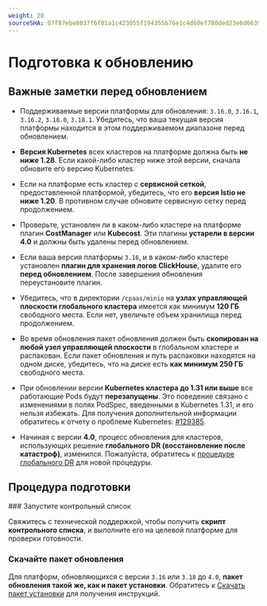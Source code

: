 ```yaml
---
weight: 20
sourceSHA: 07f87ebe8037f6f01a1c423055f194355b76e1c4d60ef780ded23e6d6639cea0
---
```


# Подготовка к обновлению

## Важные заметки перед обновлением

- Поддерживаемые версии платформы для обновления: `3.16.0`, `3.16.1`, `3.16.2`, `3.18.0`, `3.18.1`.
  Убедитесь, что ваша текущая версия платформы находится в этом поддерживаемом диапазоне перед обновлением.

- **Версия Kubernetes** всех кластеров на платформе должна быть **не ниже 1.28**.
  Если какой-либо кластер ниже этой версии, сначала обновите его версию Kubernetes.

- Если на платформе есть кластер с **сервисной сеткой**, предоставленной платформой, убедитесь, что его **версия Istio не ниже 1.20**. В противном случае обновите сервисную сетку перед продолжением.

- Проверьте, установлен ли в каком-либо кластере на платформе плагин **CostManager** или **Kubecost**. Эти плагины **устарели в версии 4.0** и должны быть удалены перед обновлением.

- Если ваша версия платформы `3.16`, и в каком-либо кластере установлен **плагин для хранения логов ClickHouse**, удалите его **перед обновлением**. После завершения обновления переустановите плагин.

- Убедитесь, что в директории `/cpaas/minio` на **узлах управляющей плоскости глобального кластера** имеется как минимум **120 ГБ** свободного места.
  Если нет, увеличьте объем хранилища перед продолжением.

- Во время обновления пакет обновления должен быть **скопирован на любой узел управляющей плоскости** в глобальном кластере и распакован.
  Если пакет обновления и путь распаковки находятся на одном диске, убедитесь, что на диске есть **как минимум 250 ГБ** свободного места.

- При обновлении версии **Kubernetes кластера до 1.31 или выше** все работающие Pods будут **перезапущены**. Это поведение связано с изменениями в полях PodSpec, введенными в Kubernetes 1.31, и его нельзя избежать. Для получения дополнительной информации обратитесь к отчету о проблеме Kubernetes: [#129385](https://github.com/kubernetes/kubernetes/issues/129385).

- Начиная с версии **4.0**, процесс обновления для кластеров, использующих решение **глобального DR (восстановление после катастроф)**, изменился. Пожалуйста, обратитесь к [процедуре глобального DR](./upgrade_global_cluster.mdx#global_dr) для новой процедуры.

## Процедура подготовки

<Steps>
  ### Запустите контрольный список

  Свяжитесь с технической поддержкой, чтобы получить **скрипт контрольного списка**, и выполните его на целевой платформе для проверки готовности.

  ### Скачайте пакет обновления

  Для платформ, обновляющихся с версии `3.16` или `3.18` до `4.0`, **пакет обновления такой же, как и пакет установки**.
  Обратитесь к [Скачать пакет установки](../install/prepare/download.mdx) для получения инструкций.
</Steps>
